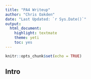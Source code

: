 ```yaml
---
title: "PA4 Writeup"
author: "Chris Oakden"
date: "Last Updated: `r Sys.Date()`"
output: 
  html_document: 
    highlight: textmate
    theme: yeti
    toc: yes
---
```


```r
knitr::opts_chunk$set(echo = TRUE)
```

## Intro


